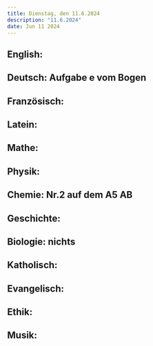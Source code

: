 ```yaml
---
title: Dienstag, den 11.6.2024
description: "11.6.2024"
date: Jun 11 2024
---
```


## English: 
## Deutsch: Aufgabe e vom Bogen
## Französisch: 
## Latein: 
## Mathe: 
## Physik: 
## Chemie: Nr.2 auf dem A5 AB
## Geschichte: 
## Biologie: nichts
## Katholisch: 
## Evangelisch: 
## Ethik: 
## Musik: 